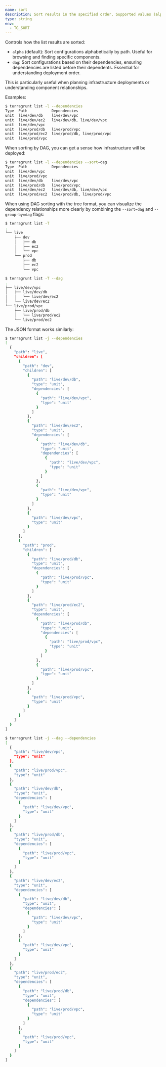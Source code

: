 ```yaml
---
name: sort
description: Sort results in the specified order. Supported values (alpha, dag). Default alpha.
type: string
env:
  - TG_SORT
---
```


Controls how the list results are sorted:

- `alpha` (default): Sort configurations alphabetically by path. Useful for browsing and finding specific components.
- `dag`: Sort configurations based on their dependencies, ensuring dependencies are listed before their dependents. Essential for understanding deployment order.

This is particularly useful when planning infrastructure deployments or understanding component relationships.

Examples:

```bash
$ terragrunt list -l --dependencies
Type  Path           Dependencies
unit  live/dev/db    live/dev/vpc
unit  live/dev/ec2   live/dev/db, live/dev/vpc
unit  live/dev/vpc
unit  live/prod/db   live/prod/vpc
unit  live/prod/ec2  live/prod/db, live/prod/vpc
unit  live/prod/vpc
```

When sorting by DAG, you can get a sense how infrastructure will be deployed:

```bash
$ terragrunt list -l --dependencies --sort=dag
Type  Path           Dependencies
unit  live/dev/vpc
unit  live/prod/vpc
unit  live/dev/db    live/dev/vpc
unit  live/prod/db   live/prod/vpc
unit  live/dev/ec2   live/dev/db, live/dev/vpc
unit  live/prod/ec2  live/prod/db, live/prod/vpc
```

When using DAG sorting with the tree format, you can visualize the dependency relationships more clearly by combining the `--sort=dag` and `--group-by=dag` flags:

```bash
$ terragrunt list -T
.
╰── live
    ├── dev
    │   ├── db
    │   ├── ec2
    │   ╰── vpc
    ╰── prod
        ├── db
        ├── ec2
        ╰── vpc
```

```bash
$ terragrunt list -T --dag
.
├── live/dev/vpc
│   ├── live/dev/db
│   │   ╰── live/dev/ec2
│   ╰── live/dev/ec2
╰── live/prod/vpc
    ├── live/prod/db
    │   ╰── live/prod/ec2
    ╰── live/prod/ec2
```

The JSON format works similarly:

```bash
$ terragrunt list -j --dependencies
[
  {
    "path": "live",
    "children": [
      {
        "path": "dev",
        "children": [
          {
            "path": "live/dev/db",
            "type": "unit",
            "dependencies": [
              {
                "path": "live/dev/vpc",
                "type": "unit"
              }
            ]
          },
          {
            "path": "live/dev/ec2",
            "type": "unit",
            "dependencies": [
              {
                "path": "live/dev/db",
                "type": "unit",
                "dependencies": [
                  {
                    "path": "live/dev/vpc",
                    "type": "unit"
                  }
                ]
              },
              {
                "path": "live/dev/vpc",
                "type": "unit"
              }
            ]
          },
          {
            "path": "live/dev/vpc",
            "type": "unit"
          }
        ]
      },
      {
        "path": "prod",
        "children": [
          {
            "path": "live/prod/db",
            "type": "unit",
            "dependencies": [
              {
                "path": "live/prod/vpc",
                "type": "unit"
              }
            ]
          },
          {
            "path": "live/prod/ec2",
            "type": "unit",
            "dependencies": [
              {
                "path": "live/prod/db",
                "type": "unit",
                "dependencies": [
                  {
                    "path": "live/prod/vpc",
                    "type": "unit"
                  }
                ]
              },
              {
                "path": "live/prod/vpc",
                "type": "unit"
              }
            ]
          },
          {
            "path": "live/prod/vpc",
            "type": "unit"
          }
        ]
      }
    ]
  }
]
```

```bash
$ terragrunt list -j --dag --dependencies
[
  {
    "path": "live/dev/vpc",
    "type": "unit"
  },
  {
    "path": "live/prod/vpc",
    "type": "unit"
  },
  {
    "path": "live/dev/db",
    "type": "unit",
    "dependencies": [
      {
        "path": "live/dev/vpc",
        "type": "unit"
      }
    ]
  },
  {
    "path": "live/prod/db",
    "type": "unit",
    "dependencies": [
      {
        "path": "live/prod/vpc",
        "type": "unit"
      }
    ]
  },
  {
    "path": "live/dev/ec2",
    "type": "unit",
    "dependencies": [
      {
        "path": "live/dev/db",
        "type": "unit",
        "dependencies": [
          {
            "path": "live/dev/vpc",
            "type": "unit"
          }
        ]
      },
      {
        "path": "live/dev/vpc",
        "type": "unit"
      }
    ]
  },
  {
    "path": "live/prod/ec2",
    "type": "unit",
    "dependencies": [
      {
        "path": "live/prod/db",
        "type": "unit",
        "dependencies": [
          {
            "path": "live/prod/vpc",
            "type": "unit"
          }
        ]
      },
      {
        "path": "live/prod/vpc",
        "type": "unit"
      }
    ]
  }
]
```
